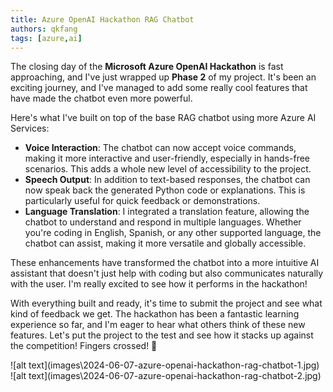 ```yaml
---
title: Azure OpenAI Hackathon RAG Chatbot
authors: qkfang
tags: [azure,ai]
---
```


The closing day of the **Microsoft Azure OpenAI Hackathon** is fast approaching, and I've just wrapped up **Phase 2** of my project. It's been an exciting journey, and I've managed to add some really cool features that have made the chatbot even more powerful.

Here's what I've built on top of the base RAG chatbot using more Azure AI Services:

- **Voice Interaction**: The chatbot can now accept voice commands, making it more interactive and user-friendly, especially in hands-free scenarios. This adds a whole new level of accessibility to the project.
- **Speech Output**: In addition to text-based responses, the chatbot can now speak back the generated Python code or explanations. This is particularly useful for quick feedback or demonstrations.
- **Language Translation**: I integrated a translation feature, allowing the chatbot to understand and respond in multiple languages. Whether you're coding in English, Spanish, or any other supported language, the chatbot can assist, making it more versatile and globally accessible.

These enhancements have transformed the chatbot into a more intuitive AI assistant that doesn't just help with coding but also communicates naturally with the user. I'm really excited to see how it performs in the hackathon!

With everything built and ready, it's time to submit the project and see what kind of feedback we get. The hackathon has been a fantastic learning experience so far, and I'm eager to hear what others think of these new features. Let's put the project to the test and see how it stacks up against the competition! Fingers crossed! 🤞

<div className="img-grid">
  <div className="img-item">
    ![alt text](images\2024-06-07-azure-openai-hackathon-rag-chatbot-1.jpg)
  </div>
  <div className="img-item">
    ![alt text](images\2024-06-07-azure-openai-hackathon-rag-chatbot-2.jpg)
  </div>
</div>
